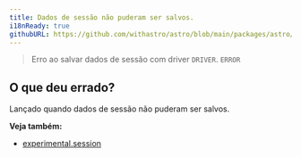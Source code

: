 ```yaml
---
title: Dados de sessão não puderam ser salvos.
i18nReady: true
githubURL: https://github.com/withastro/astro/blob/main/packages/astro/src/core/errors/errors-data.ts
---
```


> Erro ao salvar dados de sessão com driver `DRIVER`. `ERROR`

## O que deu errado?
Lançado quando dados de sessão não puderam ser salvos.

**Veja também:**
-  [experimental.session](/pt-br/reference/experimental-flags/sessions/)

